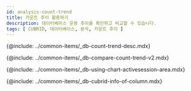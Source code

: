 ```yaml
---
id: analysis-count-trend
title: 카운트 추이 활용하기
description: 데이터베이스 운용 추이를 확인하고 비교할 수 있습니다.
tags: [ CUBRID, 데이터베이스, 분석, 카운트 추이 ]
---
```



<!-- 카운트 추이 -->
{@include: ../common-items/_db-count-trend-desc.mdx}  

<!-- 카운트 추이 비교 -->
{@include: ../common-items/_db-compare-count-trend-v2.mdx}  


<!-- 차트 및 액티브 세션 영역 활용하기 -->
{@include: ../common-items/_db-using-chart-activesession-area.mdx}  


<!-- 컬럼 정보 안내 -->
{@include: ../common-items/_db-cubrid-info-of-column.mdx} 